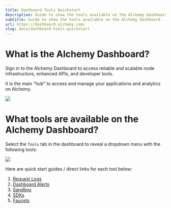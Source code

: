 ```yaml
---
title: Dashboard Tools Quickstart
description: Guide to show the tools available on the Alchemy Dashboard
subtitle: Guide to show the tools available on the Alchemy Dashboard
url: https://dashboard.alchemy.com/
slug: docs/dashboard-tools-quickstart
---
```


# What is the Alchemy Dashboard?

Sign in to the Alchemy Dashboard to access reliable and scalable node infrastructure, enhanced APIs, and developer tools.

It is the main "hub" to access and manage your applications and analytics on Alchemy.

![](https://alchemyapi-res.cloudinary.com/image/upload/v1749600255/docs/Screenshot_2025-06-10_at_5.04.11_PM_kuvqif.png)

# What tools are available on the Alchemy Dashboard?

Select the `Tools` tab in the dashboard to reveal a dropdown menu with the following tools:

![](https://alchemyapi-res.cloudinary.com/image/upload/v1749600126/docs/Screenshot_2025-06-10_at_5.02.01_PM_lpw211.png)

Here are quick start guides / direct links for each tool below:

1. [Request Logs](/docs/alchemy-request-logs)
2. [Dashboard Alerts](https://www.alchemy.com/docs/dashboard-alerts)
3. [Sandbox](https://www.alchemy.com/docs/alchemy-sandbox)
4. [SDKs](https://www.alchemy.com/docs/reference/alchemy-sdk-quickstart)
5. [Faucets](https://faucets.alchemy.com/faucets/ethereum-sepolia)
